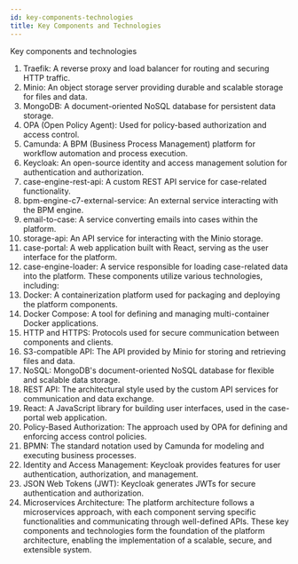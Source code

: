 ```yaml
---
id: key-components-technologies
title: Key Components and Technologies
---
```


Key components and technologies
1.	Traefik: A reverse proxy and load balancer for routing and securing HTTP traffic.
2.	Minio: An object storage server providing durable and scalable storage for files and data.
3.	MongoDB: A document-oriented NoSQL database for persistent data storage.
4.	OPA (Open Policy Agent): Used for policy-based authorization and access control.
5.	Camunda: A BPM (Business Process Management) platform for workflow automation and process execution.
6.	Keycloak: An open-source identity and access management solution for authentication and authorization.
7.	case-engine-rest-api: A custom REST API service for case-related functionality.
8.	bpm-engine-c7-external-service: An external service interacting with the BPM engine.
9.	email-to-case: A service converting emails into cases within the platform.
10.	storage-api: An API service for interacting with the Minio storage.
11.	case-portal: A web application built with React, serving as the user interface for the platform.
12.	case-engine-loader: A service responsible for loading case-related data into the platform.
These components utilize various technologies, including:
1.	Docker: A containerization platform used for packaging and deploying the platform components.
2.	Docker Compose: A tool for defining and managing multi-container Docker applications.
3.	HTTP and HTTPS: Protocols used for secure communication between components and clients.
4.	S3-compatible API: The API provided by Minio for storing and retrieving files and data.
5.	NoSQL: MongoDB's document-oriented NoSQL database for flexible and scalable data storage.
6.	REST API: The architectural style used by the custom API services for communication and data exchange.
7.	React: A JavaScript library for building user interfaces, used in the case-portal web application.
8.	Policy-Based Authorization: The approach used by OPA for defining and enforcing access control policies.
9.	BPMN: The standard notation used by Camunda for modeling and executing business processes.
10.	Identity and Access Management: Keycloak provides features for user authentication, authorization, and management.
11.	JSON Web Tokens (JWT): Keycloak generates JWTs for secure authentication and authorization.
12.	Microservices Architecture: The platform architecture follows a microservices approach, with each component serving specific functionalities and communicating through well-defined APIs.
These key components and technologies form the foundation of the platform architecture, enabling the implementation of a scalable, secure, and extensible system.
